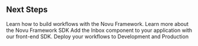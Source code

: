 ## Next Steps

<CardGroup cols={2}>
  <Card title="Build Workflows" href={"/workflow/introduction"}>
    Learn how to build workflows with the Novu Framework.
  </Card>
  <Card
    title="Explore the framework SDK"
    href={"/sdks/framework/typescript/overview"}
  >
    Learn more about the Novu Framework SDK
  </Card>
  <Card title="Inbox" href={"/inbox/introduction"}>
    Add the Inbox component to your application with our front-end SDK.
  </Card>
  <Card title="Deploy" href={"/framework/deployment/production"}>
    Deploy your workflows to Development and Production
  </Card>
</CardGroup>
